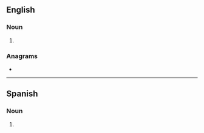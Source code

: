 {{also|DLS|DLs|d/ls|D/Ls}}
==English==

===Noun===
{{head|en|noun form}}

# {{plural of|en|dl}}

===Anagrams===
* {{anagrams|en|a=dls|DSL|LDS|LDs|LSD|SDL|SLD}}

----

==Spanish==

===Noun===
{{head|es|noun plural form}}

# {{abbreviation of|es|dólares||[[dollar]]s}}